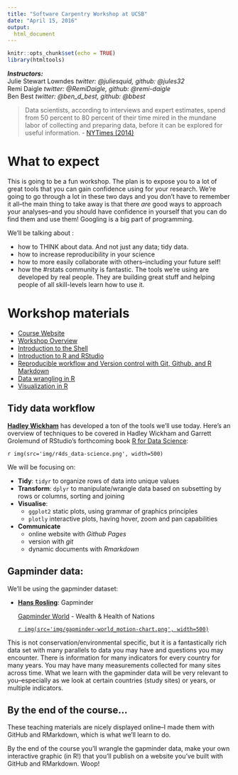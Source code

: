 ```yaml
---
title: "Software Carpentry Workshop at UCSB"
date: "April 15, 2016"
output: 
  html_document
---
```


```r
knitr::opts_chunk$set(echo = TRUE)
library(htmltools)
```

***Instructors:***  
Julie Stewart Lowndes *twitter: @juliesquid, github: @jules32*  
Remi Daigle *twitter: @RemiDaigle, github: @remi-daigle*  
Ben Best *twitter: @ben_d_best, github: @bbest*  

> Data scientists, according to interviews and expert estimates, spend from 50 percent to 80 percent of their time mired in the mundane labor of collecting and preparing data, before it can be explored for useful information. - [NYTimes (2014)](http://www.nytimes.com/2014/08/18/technology/for-big-data-scientists-hurdle-to-insights-is-janitor-work.html)

# What to expect

This is going to be a fun workshop. The plan is to expose you to a lot of great tools that you can gain confidence using for your research. We're going to go through a lot in these two days and you don't have to remember it all--the main thing to take away is that there *are* good ways to approach your analyses--and you should have confidence in yourself that you can do find them and use them! Googling is a big part of programming. 

We'll be talking about : 

- how to THINK about data. And not just any data; tidy data.
- how to increase reproducibility in your science
- how to more easily collaborate with others--including your future self!
- how the #rstats community is fantastic. The tools we're using are developed by real people. They are building great stuff and helping people of all skill-levels learn how to use it. 

# Workshop materials 

- [Course Website](http://remi-daigle.github.io/2016-04-15-UCSB/)
- [Workshop Overview](http://remi-daigle.github.io/2016-04-15-UCSB/overview/)
- [Introduction to the Shell](http://remi-daigle.github.io/2016-04-15-UCSB/shell/) 
- [Introduction to R and RStudio](http://remi-daigle.github.io/2016-04-15-UCSB/R_RStudio/) 
- [Reproducible workflow and Version control with Git, Github, and R Markdown](http://remi-daigle.github.io/2016-04-15-UCSB/git/)
- [Data wrangling in R](http://remi-daigle.github.io/2016-04-15-UCSB/dplyr/)
- [Visualization in R](http://remi-daigle.github.io/2016-04-15-UCSB/viz/)

## Tidy data workflow

[**Hadley Wickham**](http://hadley.nz/) has developed a ton of the tools we'll use today. 
Here's an overview of techniques to be covered in Hadley Wickham and Garrett Grolemund of RStudio's forthcoming book [R for Data Science](http://r4ds.had.co.nz/):

`r img(src='img/r4ds_data-science.png', width=500)`

We will be focusing on: 

- **Tidy**: `tidyr` to organize rows of data into unique values
- **Transform**: `dplyr` to manipulate/wrangle data based on subsetting by rows or columns, sorting and joining
- **Visualise**: 
    - `ggplot2` static plots, using grammar of graphics principles
    - `plotly` interactive plots, having hover, zoom and pan capabilities
- **Communicate**
    - online website with _Github Pages_
    - version with _git_
    - dynamic documents with _Rmarkdown_
    
## Gapminder data: 
We'll be using the gapminder dataset:

- [**Hans Rosling**](https://www.ted.com/speakers/hans_rosling): Gapminder

    [Gapminder World](http://www.gapminder.org/world) - Wealth & Health of Nations

    [`r img(src='img/gapminder-world_motion-chart.png', width=500)`](http://www.gapminder.org/world)

This is not conservation/environmental specific, but it is a fantastically rich data set with many parallels to data you may have and questions you may encounter. There is information for many indicators for every country for many years. You may have many measurements collected for many sites across time. What we learn with the gapminder data will be very relevant to you--especially as we look at certain countries (study sites) or years, or multiple indicators. 

## By the end of the course...

These teaching materials are nicely displayed online--I made them with GitHub and RMarkdown, which is what we'll learn to do.

By the end of the course you'll wrangle the gapminder data, make your own interactive graphic (in R!) that you'll publish on a website you've built with GitHub and RMarkdown. Woop!
